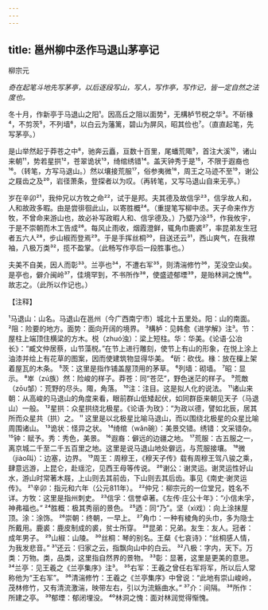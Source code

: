 ```yaml
---
---
---
```

title: 邕州柳中丞作马退山茅亭记
---



柳宗元

*奇在起笔斗地先写茅亭，以后逐段写山，写人，写作亭，写作记，皆一定自然之法度也。*

冬十月，作新亭于马退山之阳¹。因高丘之阻以面势²，无構栌节棁之华³。不斫椽⁴，不剪茨⁵，不列墙⁶，以白云为藩篱，碧山为屏风，昭其俭也⁷。（直直起笔，先写茅亭。）

是山举然起于莽苍之中⁸，驰奔云矗，亘数十百里，尾蟠荒陬⁹，首注大溪¹⁰，诸山来朝¹¹，势若星拱¹²，苍翠诡状¹³，绮绾绣错¹⁴。盖天钟秀于是¹⁵，不限于遐裔也¹⁶。（转笔，方写马退山。）然以壤接荒服¹⁷，俗参夷微¹⁸，周王之马迹不至¹⁹，谢公之屐齿之及²⁰，岩径萧条，登探者以为叹。（再转笔，又写马退山自来无亭。）

岁在辛卯²¹，我仲兄以方牧之命²²，试于是邦。夫其德及故信孚²³，信孚故人和，人和故政多暇。由是尝徘徊此山，以寄胜概²⁴。（重提笔写柳中丞。天子命来作方牧，不曾命来游山也，故必补写政暇人和、信孚德及。）乃塈乃涂²⁵，作我攸宇，于是不崇朝而木工告成²⁶。每风止雨收，烟霞澄鲜，辄角巾鹿裘²⁷，率昆弟友生冠者五六人²⁸，步山椒而登焉²⁹。于是手挥丝桐³⁰，目送还云³¹，西山爽气，在我襟袖，八极万类³²，揽不盈掌。（此畅写作亭后一段胜事也。）

夫美不自美，因人而彰³³。兰亭也³⁴，不遭右军³⁵，则清湍修竹³⁶，芜没空山矣。是亭也，僻介闽岭³⁷，佳境罕到，不书所作³⁸，使盛迹郁堙³⁹，是贻林涧之愧⁴⁰。故志之。（此所以作记也。）

【注释】

¹马退山：山名。马退山在邕州（今广西南宁市）城北十五里处。阳：山的南面。
²阻：险要的地方。面势：面向开阔的境界。
³構栌：见韩愈《进学解》注³。节：屋柱上端顶住横梁的方木。棁（zhuó浊）：梁上短柱。华：华美。《论语·公冶长》：“臧文仲居蔡，山节藻棁。”在节上进行雕刻，使节上有山的形象，在悦上涂上油漆并绘上有花草的图案，因而使建筑物显得华美。
⁴斫：砍伐。椽：放在檁上架着屋瓦的木条。
⁵茨：这里是指作铺盖屋顶用的茅草。
⁶列墙：砌墙。
⁷昭：显示。
⁸崒（zú族）然：险峻的样子。莽苍：同“苍茫”，野色迷茫的样子。
⁹荒敵（zōu邹）：荒野的尽头。陬，角落。
¹⁰注：注目。这是拟人化的说法。
¹¹诸山来朝：从高峻的马退山的角度来看，眼前群山低矮起伏，如同群臣来朝见天子（马退山）一般。
¹²星拱：众星拱绕北极星。《论语·为玫》：“为政以德，譬如北辰，居其所而众星共（拱）之。＂这里是以北极星比喻马退山，而以围绕北极星的众星比喻周围诸山。
¹³诡状：怪异之状。
¹⁴绮绾（wǎn碗）：美景交错。绣错：文采错杂。
¹⁵钟：赋予。秀：秀色，美景。
¹⁶遐裔：僻远的边疆之地。
¹⁷荒服：古五服之一，离京城二千至二千五百里之地。这里是说马退山地处僻远，与荒服接壤。
¹⁸微（jiào叫）：边塞，边界。
¹⁹周王：周穆王，《穆天子传》载有周穆王驾八骏之乘，肆意远游，上昆仑，赴瑶沱，见西王母等传说。
²⁰谢公：谢灵运。谢灵运性好山水，游山时常著木屐，上山则去其前齿，下山则去其后齿。事见《南史·谢灵运传》。
²¹辛卯：指元和六年（公元811年）。
²²仲兄：柳宗元的一位堂兄，姓名不详。方牧：这里是指州刺史。
²³信孚：信誉卓著。《左传·庄公十年》：“小信未孚，神弗福也。”
²⁴胜概：极其秀丽的景色。
²⁵迺：同“乃”。坚（xì戏）：向上涂抹屋顶。涂：涂饰。
²⁶崇朝：终朝，一早上。
²⁷角巾：一种有棱角的头巾，多为隐士所戴用。鹿裘：鹿皮制成的裘，贫士所穿。
²⁸昆弟：兄弟。友生：友人。冠者：成年男子。
²⁹山椒：山陵。
³⁰丝桐：琴的别名。王粲《七哀诗》：“丝桐感人情，为我发悲音。”
³¹还云：归家之云，指飘向山中的白云。
³²八极：字内，天下。万类：万物。类，品类，这里指自然界的景物。
³³彰：显著，这里是更美的意思。
³⁴兰亭：见王羲之《兰亭集序》注³。
³⁵右军：王羲之曾任右军将军，所以后人常称他为“王右军”。
³⁶清湍修竹：王羲之《兰亭集序》中曾说：“此地有崇山峻岭，茂林修竹，又有清流激湍，映带左右，引以为流觞曲水。”
³⁷介：间隔。
³⁸所作：所建之亭。
³⁹郁堙：郁闭埋没。
⁴⁰林洞之愧：面对林润觉得惭愧。